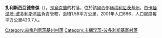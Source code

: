 {{coord|48|47|8|N|26|29|44|E|scale:100000|display=title}}

'''扎利斯西亞德魯傑'''（{{lang-uk|Залісся Друге}}），是[[烏克蘭|烏克蘭]]的村落，位於該國西部[[赫梅利尼茨基州|赫梅利尼茨基州]]，由[[卡緬涅茨-波多利斯基區|卡緬涅茨-波多利斯基區]]負責管轄，面積1.58平方公里，2001年人口666，人口密度每平方公里420.7人。

{{DEFAULTSORT:Залісся Друге}}
[[Category:赫梅利尼茨基州村落|Category:赫梅利尼茨基州村落]]
[[Category:卡緬涅茨-波多利斯基區村落|Category:卡緬涅茨-波多利斯基區村落]]


{{Khmelnytskyi-geo-stub}}